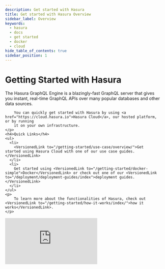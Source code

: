 ```yaml
---
description: Get started with Hasura
title: Get started with Hasura Overview
sidebar_label: Overview
keywords:
  - hasura
  - docs
  - get started
  - docker
  - cloud
hide_table_of_contents: true
sidebar_position: 1
---
```



# <Basics /> Getting Started with Hasura

<div className="overview-header">
  <div className="overview-text">
    <p>
        The Hasura GraphQL Engine is a blazingly-fast GraphQL server that gives you instant, real-time GraphQL APIs over many popular databases and other data sources.
        
        
        You can quickly get started with Hasura by using <a href="https://cloud.hasura.io">Hasura Cloud</a>, our hosted platform, or by running 
        it on your own infrastructure.
    </p>
    <h4>Quick Links</h4>
    <ul>
      <li>
        <VersionedLink to="/getting-started/use-case/overview/">Get started using Hasura Cloud with one of our use case guides.</VersionedLink>
      </li>
      <li>
        Get started using <VersionedLink to="/getting-started/docker-simple">Docker</VersionedLink> or check out one of our <VersionedLink to="/deployment/deployment-guides/index">deployment guides.</VersionedLink>
      </li>
    </ul>
    <p>
        To learn more about the functionalities of Hasura, check out <VersionedLink to="/getting-started/how-it-works/index/">how it works</VersionedLink>.
    </p>

  </div>
 <iframe
        src="https://www.youtube.com/embed/XDGw-uQKTOc"
        frameBorder="0"
        allow="accelerometer; autoplay; encrypted-media; gyroscope; picture-in-picture"
        allowFullScreen
      />
</div>
